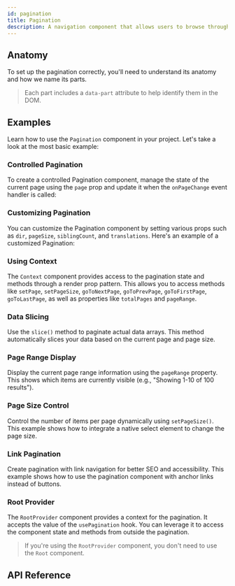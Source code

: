 ```yaml
---
id: pagination
title: Pagination
description: A navigation component that allows users to browse through pages.
---
```


<ComponentPreview id="Pagination" />

## Anatomy

To set up the pagination correctly, you'll need to understand its anatomy and how we name its parts.

> Each part includes a `data-part` attribute to help identify them in the DOM.

<Anatomy id="pagination" />

## Examples

Learn how to use the `Pagination` component in your project. Let's take a look at the most basic example:

<Example id="basic" />

### Controlled Pagination

To create a controlled Pagination component, manage the state of the current page using the `page` prop and update it
when the `onPageChange` event handler is called:

<Example id="controlled" />

### Customizing Pagination

You can customize the Pagination component by setting various props such as `dir`, `pageSize`, `siblingCount`, and
`translations`. Here's an example of a customized Pagination:

<Example id="customized" />

### Using Context

The `Context` component provides access to the pagination state and methods through a render prop pattern. This allows
you to access methods like `setPage`, `setPageSize`, `goToNextPage`, `goToPrevPage`, `goToFirstPage`, `goToLastPage`, as
well as properties like `totalPages` and `pageRange`.

<Example id="context" />

### Data Slicing

Use the `slice()` method to paginate actual data arrays. This method automatically slices your data based on the current
page and page size.

<Example id="data-slicing" />

### Page Range Display

Display the current page range information using the `pageRange` property. This shows which items are currently visible
(e.g., "Showing 1-10 of 100 results").

<Example id="page-range" />

### Page Size Control

Control the number of items per page dynamically using `setPageSize()`. This example shows how to integrate a native
select element to change the page size.

<Example id="page-size-control" />

### Link Pagination

Create pagination with link navigation for better SEO and accessibility. This example shows how to use the pagination
component with anchor links instead of buttons.

<Example id="link" />

### Root Provider

The `RootProvider` component provides a context for the pagination. It accepts the value of the `usePagination` hook.
You can leverage it to access the component state and methods from outside the pagination.

<Example id="root-provider" />

> If you're using the `RootProvider` component, you don't need to use the `Root` component.

## API Reference

<ComponentTypes id="pagination" />
